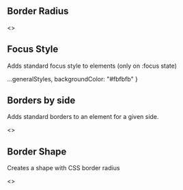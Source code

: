 
<Meta title="Style Utilities/Border"  />

## Border Radius

<Story name="Border Radius">
  <>
    <TableLayout
      copy={false}
      headers={['class', 'description']}
      shrinkLastColumn={false}
      data={[
        ['`rounded--top`', 'Rounds the top corners of the element'],
        ['`rounded--bottom`', 'Rounds the bottom corners of the element'],
        ['`rounded--right`', 'Rounds the right corners of the element'],
        ['`rounded--left`', 'Rounds the left corners of the element'],
        ['`rounded--all`', 'Rounds all corners of the element'],
      ]} 
    />
    <div style={containerStyles}>
      <Item label="rounded--top"><div className="rounded--top bgColor--charcoal" style={generalStyles} /></Item>
      <Item label="rounded--bottom"><div className="rounded--bottom bgColor--charcoal" style={generalStyles} /></Item>
      <Item label="rounded--right"><div className="rounded--right bgColor--charcoal" style={generalStyles} /></Item>
      <Item label="rounded--left"><div className="rounded--left bgColor--charcoal" style={generalStyles} /></Item>
      <Item label="rounded--all"><div className="rounded--all bgColor--charcoal" style={generalStyles} /></Item>
    </div>
  </>
</Story>

## Focus Style
Adds standard focus style to elements (only on :focus state)

<Story name="Focus Style">
  <TableLayout
    copy={false}
    headers={['class', 'description']}
    shrinkLastColumn={false}
    data={[
      ['`border--focus`', 'Adds standard box shadow focus style'],
      ['`border--focus--noTransition`', 'Adds standard box shadow focus style without transition'],
    ]} 
  />
</Story>

  ...generalStyles,
  backgroundColor: "#fbfbfb"
}

## Borders by side
Adds standard borders to an element for a given side.

<Story name="Borders by side">
  <>
    <TableLayout
      copy={false}
      headers={['class', 'description']}
      shrinkLastColumn={false}
      data={[
        ['`border--none`', 'removes all borders'],
        ['`border--top`', 'applies a standard top border'],
        ['`border--right`', 'applies a standard right border'],
        ['`border--bottom`', 'applies a standard bottom border'],
        ['`border--left`', 'applies a standard left border'],
        ['`border--all`', 'applies a standard border to all sides'],
      ]} 
    />
    <div style={containerStyles}>
      <Item label="border--none"><div className="border--none" style={borderSideStyles} /></Item>
      <Item label="border--top"><div className="border--top" style={borderSideStyles} /></Item>
      <Item label="border--bottom"><div className="border--bottom" style={borderSideStyles} /></Item>
      <Item label="border--right"><div className="border--right" style={borderSideStyles} /></Item>
      <Item label="border--left"><div className="border--left" style={borderSideStyles} /></Item>
      <Item label="border--all"><div className="border--all" style={borderSideStyles} /></Item>
    </div>
  </>
</Story>

## Border Shape
Creates a shape with CSS border radius

<Story name="Border Shape">
  <>
    <TableLayout
      copy={false}
      headers={['class', 'description']}
      shrinkLastColumn={false}
      data={[
        ['`shape--circle`', 'Makes the element a circle'],
      ]} 
    />
    <div style={containerStyles}>
      <Item label="shape--circle"><div className="shape--circle bgColor--charcoal" style={{ width: 72, height: 72 }} /></Item>
    </div>
  </>
</Story>
